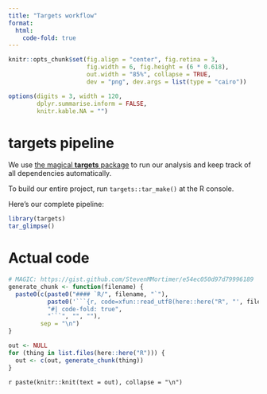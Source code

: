 ```yaml
---
title: "Targets workflow"
format:
  html:
    code-fold: true
---
```


```r
knitr::opts_chunk$set(fig.align = "center", fig.retina = 3,
                      fig.width = 6, fig.height = (6 * 0.618),
                      out.width = "85%", collapse = TRUE,
                      dev = "png", dev.args = list(type = "cairo"))

options(digits = 3, width = 120,
        dplyr.summarise.inform = FALSE,
        knitr.kable.NA = "")
```

# targets pipeline

We use [the magical **targets** package](https://docs.ropensci.org/targets/) to run our analysis and keep track of all dependencies automatically.

To build our entire project, run `targets::tar_make()` at the R console.

Here's our complete pipeline:

```r
library(targets)
tar_glimpse()
```


# Actual code

```r
# MAGIC: https://gist.github.com/StevenMMortimer/e54ec050d97d79996189
generate_chunk <- function(filename) {
  paste0(c(paste0("#### `R/", filename, "`"),
           paste0('```{r, code=xfun::read_utf8(here::here("R", "', filename, '")), eval=FALSE}'), 
           "#| code-fold: true", 
           "```", "", ""), 
         sep = "\n")
}

out <- NULL
for (thing in list.files(here::here("R"))) {
  out <- c(out, generate_chunk(thing))
}
```

`r paste(knitr::knit(text = out), collapse = "\n")`

